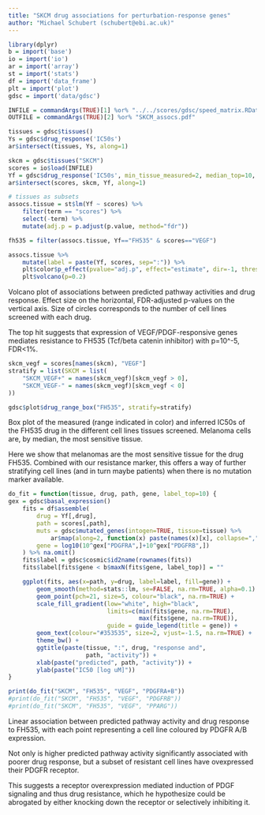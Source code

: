 ```yaml
---
title: "SKCM drug associations for perturbation-response genes"
author: "Michael Schubert (schubert@ebi.ac.uk)"
---
```


```r
library(dplyr)
b = import('base')
io = import('io')
ar = import('array')
st = import('stats')
df = import('data_frame')
plt = import('plot')
gdsc = import('data/gdsc')

INFILE = commandArgs(TRUE)[1] %or% "../../scores/gdsc/speed_matrix.RData"
OUTFILE = commandArgs(TRUE)[2] %or% "SKCM_assocs.pdf"

tissues = gdsc$tissues()
Ys = gdsc$drug_response('IC50s')
ar$intersect(tissues, Ys, along=1)

skcm = gdsc$tissues("SKCM")
scores = io$load(INFILE)
Yf = gdsc$drug_response('IC50s', min_tissue_measured=2, median_top=10, drop=TRUE)
ar$intersect(scores, skcm, Yf, along=1)

# tissues as subsets
assocs.tissue = st$lm(Yf ~ scores) %>%
    filter(term == "scores") %>%
    select(-term) %>%
    mutate(adj.p = p.adjust(p.value, method="fdr"))

fh535 = filter(assocs.tissue, Yf=="FH535" & scores=="VEGF")
```

```r
assocs.tissue %>%
    mutate(label = paste(Yf, scores, sep=":")) %>%
    plt$color$p_effect(pvalue="adj.p", effect="estimate", dir=-1, thresh=0.2) %>%
    plt$volcano(p=0.2)
```

Volcano plot of associations between predicted pathway activities
and drug response. Effect size on the horizontal, FDR-adjusted
p-values on the vertical axis. Size of circles corresponds to the
number of cell lines screened with each drug.

The top hit suggests that expression of VEGF/PDGF-responsive genes
mediates resistance to FH535 (Tcf/beta catenin inhibitor) with
p=10^-5, FDR<1%.

<!--
Other hits with a higher FDR (~25%) but additional support include:

* PI3K confers resistance to MEK inhibitors (PD-0325901, RDEA1119,
  Trametinib). This association has additional support in e.g. BRCA.
* Hypoxia confers resistance to LAQ824 (HDAC inhibitor). This is
  also one of the most significant (FDR=1e-3) BRCA associations.
-->

```r
skcm_vegf = scores[names(skcm), "VEGF"]
stratify = list(SKCM = list(
    "SKCM_VEGF+" = names(skcm_vegf)[skcm_vegf > 0],
    "SKCM_VEGF-" = names(skcm_vegf)[skcm_vegf < 0]
))

gdsc$plot$drug_range_box("FH535", stratify=stratify)
```

Box plot of the measured (range indicated in color) and inferred IC50s
of the FH535 drug in the different cell lines tissues screened.
Melanoma cells are, by median, the most sensitive tissue.

Here we show that melanomas are the most sensitive tissue for the
drug FH535. Combined with our resistance marker, this offers a way
of further stratifying cell lines (and in turn maybe patients) when
there is no mutation marker available.

```r
do_fit = function(tissue, drug, path, gene, label_top=10) {
gex = gdsc$basal_expression()
    fits = df$assemble(
        drug = Yf[,drug],
        path = scores[,path],
        muts = gdsc$mutated_genes(intogen=TRUE, tissue=tissue) %>%
            ar$map(along=2, function(x) paste(names(x)[x], collapse=",")),
        gene = log10(10^gex["PDGFRA",]+10^gex["PDGFRB",])
    ) %>% na.omit()
    fits$label = gdsc$cosmic$id2name(rownames(fits))
    fits$label[fits$gene < b$maxN(fits$gene, label_top)] = ""

    ggplot(fits, aes(x=path, y=drug, label=label, fill=gene)) +
        geom_smooth(method=stats::lm, se=FALSE, na.rm=TRUE, alpha=0.1) +
        geom_point(pch=21, size=5, colour="black", na.rm=TRUE) +
        scale_fill_gradient(low="white", high="black",
                            limits=c(min(fits$gene, na.rm=TRUE),
                                     max(fits$gene, na.rm=TRUE)),
                            guide = guide_legend(title = gene)) +
        geom_text(colour="#353535", size=2, vjust=-1.5, na.rm=TRUE) +
        theme_bw() +
        ggtitle(paste(tissue, ":", drug, "response and",
                      path, "activity")) +
        xlab(paste("predicted", path, "activity")) +
        ylab(paste("IC50 [log uM]"))
}

print(do_fit("SKCM", "FH535", "VEGF", "PDGFRA+B"))
#print(do_fit("SKCM", "FH535", "VEGF", "PDGFRB"))
#print(do_fit("SKCM", "FH535", "VEGF", "PPARG"))
```

Linear association between predicted pathway activity and drug
response to FH535, with each point representing a cell line
coloured by PDGFR A/B expression.

Not only is higher predicted pathway activity significantly associated
with poorer drug response, but a subset of resistant cell lines have
ovexpressed their PDGFR receptor.

This suggests a receptor overexpression mediated induction of PDGF
signaling and thus drug resistance, which he hypothesize could be
abrogated by either knocking down the receptor or selectively
inhibiting it.
